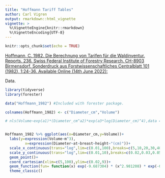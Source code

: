 ```yaml
---
title: "Hoffmann Tariff Tables"
author: Carl Vigren
output: rmarkdown::html_vignette
vignette: >
  %\VignetteEngine{knitr::rmarkdown}
  %\VignetteEncoding{UTF-8}
---
```


```r
knitr::opts_chunk$set(echo = TRUE)
```

[Hoffmann, C. 1982. Die Berechnung von Tarifen für die Waldinventur. Reports. 236. Swiss Federal Institute of Forestry Research. CH-8903 Birmensdorf. Sonderdruck aus Forstwissenschaftliches Centralblatt 101 (1982), 1:24-36. Available Online (14th June 2022):](https://www.dora.lib4ri.ch/wsl/islandora/object/wsl%3A14464/datastream/PDF/Hoffmann-1982-Die_Berechnung_von_Tarifen_für-%28published_version%29.pdf)

Data.

```r
library(tidyverse)
library(forester)

data("Hoffmann_1982") #Included with forester package.

colnames(Hoffmann_1982) <- c("Diameter_cm","Volume")

# nls(Volume~exp(a1)*(Diameter_cm^a2)*exp(a3*log(Diameter_cm)^4),data = Hoffmann_1982,start = c(a1=-3,a2=3,a3=-0.05))


Hoffmann_1982 %>% ggplot(aes(x=Diameter_cm,y=Volume))+
  labs(y=expression(Volume~m^3),
         x=expression(Diameter~at~breast~height~"(cm)"))+
  scale_x_continuous(trans="log",lim=c(0.01,100),breaks=c(5,10,20,30,40,50,70,100))+
  scale_y_continuous(trans="log",lim=c(0.01,10),breaks=c(0.02,0.03,0.05,0.1,0.2,0.3,0.5,1,2,3,5,7))+
  geom_point()+
  coord_cartesian(xlim=c(5,100),ylim=c(0.02,9))+
  geom_function(fun= function(x) exp(-9.687304) * (x^2.981208) * exp(-0.004043 * log(x)^4))+
  theme_classic()


```
